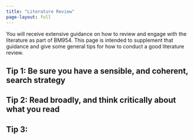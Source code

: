 ```yaml
---
title: "Literature Review"
page-layout: full
---
```


You will receive extensive guidance on how to review and engage with the literature as part of BM954. This page is intended to supplement that guidance and give some general tips for how to conduct a good literature review.

## Tip 1: Be sure you have a sensible, and coherent, search strategy

## Tip 2: Read broadly, and think critically about what you read

## Tip 3: 